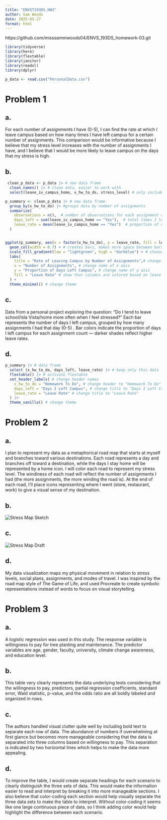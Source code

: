 ```yaml
---
title: "ENVST193DS_HW3"
author: Sam Woods
date: 2025-05-27
format: html
---
```


https://github.com/misssammwoods04/ENVS_193DS_homework-03.git

```r

library(tidyverse)
library(here)
library(flextable)
library(janitor)
library(readxl)
library(dplyr)

p_data <- read.csv("PersonalData.csv")

```


# Problem 1

## a.         

For each number of assignments I have (0-5), I can find the rate at which I leave campus based on how many times I have left campus for a certain number of assignments. This comparison would be informative because I believe that my stress level increases with the number of assignments I have, and I believe that I would be more likely to leave campus on the days that my stress is high. 

## b.
```r
 clean_p_data <- p_data |> # new data frame
  clean_names() |> # clean data, easier to work with 
  select(leave_iv_campus_home, x_hw_to_do, stress_level) # only include this data
```


```r
p_summary <- clean_p_data |> # new data frame
  group_by(x_hw_to_do) |> #groups data by number of assignments
  summarize( 
    observations = n(),  # number of observations for each assignment count
    days_left = sum(leave_iv_campus_home == "Yes"),  # total times I left
    leave_rate = mean(leave_iv_campus_home == "Yes")  # proportion of days I left
  ) 


ggplot(p_summary, aes(x = factor(x_hw_to_do), y = leave_rate, fill = leave_rate)) + # data frame, set x and y axis, color based on leave_rate
  geom_col(width = 0.7) + # creates bars, makes more space between bars
  scale_fill_gradient(low = "lightgreen", high = "darkblue") + # choose gradient colors
  labs(
    title = "Rate of Leaving Campus by Number of Assignments",# change title
    x = "Number of Assignments", # change name of x axis
    y = "Proportion of Days Left Campus", # change name of y axis
    fill = "Leave Rate" # show that columns are colored based on leave rate
  ) +
  theme_minimal() # change theme
```


## c. 

Data from a personal project exploring the question: "Do I tend to leave school/Isla Vista/home more often when I feel stressed?" Each bar represents the number of days I left campus, grouped by how many assignments I had that day (0-5) . Bar colors indicate the proportion of days I left campus for each assignment count — darker shades reflect higher leave rates.



## d. 

```r

p_summary |> # data frame
  select (x_hw_to_do, days_left, leave_rate) |> # keep only this data
  flextable() |> # activate flextable
  set_header_labels( # change header names
    x_hw_to_do = "Homework To Do", # change header to "Homework To Do"
    days_left = "Days I Left Campus", # change title to "Days I Left Campus"
    leave_rate = "Leave Rate" # change title to "Leave Rate"
  ) |> 
  theme_vanilla() # change theme


```


# Problem 2

## a.

I plan to represent my data as a metaphorical road map that starts at myself and branches toward various destinations. Each road represents a day and branches off toward a destination, while the days I stay home will be represented by a home icon. I will color each road to represent my stress level. The windiness of each road will reflect the number of assignments I had (the more assignments, the more winding the road is). At the end of each road, I’ll place icons representing where I went (store, restaurant, work) to give a visual sense of my destination. 


## b.

<image src = "/ENVS-193DS/GitHub/ENVS_193DS_homework-03/code/StressMapsSketch.pdf" alt = "Stress Map Sketch">

## c.

<image src = "/ENVS-193DS/GitHub/ENVS_193DS_homework-03/code/StressMaps.pdf" alt = "Stress Map Draft">

## d. 

My data visualization maps my physical movement in relation to stress levels, social plans, assignments, and modes of travel. I was inspired by the road map style of The Game of Life, and used Procreate to create symbolic representations instead of words to focus on visual storytelling.


# Problem 3

## a. 

A logistic regression was used in this study. The response variable is willingness to pay for tree planting and maintenance. The predictor variables are age, gender, faculty, university, climate change awareness, and education level.

## b.

This table very clearly represents the data underlying tests considering that the willingness to pay, predictors, partial regression coefficients, standard error, Wald statistic, p-value, and the odds ratio are all boldly labeled and organized in rows. 

## c.

The authors handled visual clutter quite well by including bold text to separate each row of data. The abundance of numbers if overwhelming at first glance but becomes more manageable considering that the data is separated into three columns based on willingness to pay. This separation is indicated by two horizontal lines which helps to make the data more appealing. 

## d.

To improve the table, I would create separate headings for each scenario to clearly distinguish the three sets of data. This would make the information easier to read and interpret by breaking it into more manageable sections. I also believe that color-coding each section would help visually separate the three data sets to make the table to interpret. Without color-coding it seems like one large continuous piece of data, so I think adding color would help highlight the difference between each scenario. 
